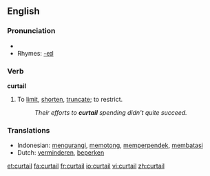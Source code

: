 ==English==
===Pronunciation===
*{{audio|en-us-curtail.ogg|Audio (US)}}
*Rhymes: [[Rhymes:English:-eɪl|-eɪl]]

===Verb===
'''curtail'''
#To [[limit]], [[shorten]], [[truncate]]; to restrict.
#:''Their efforts to '''curtail''' spending didn't quite succeed.''

=== Translations ===
*Indonesian: [[kurang|mengurangi]], [[potong|memotong]], [[pendek|memperpendek]], [[batas|membatasi]]
*Dutch: [[verminderen]], [[beperken]]

[[et:curtail]]
[[fa:curtail]]
[[fr:curtail]]
[[io:curtail]]
[[vi:curtail]]
[[zh:curtail]]